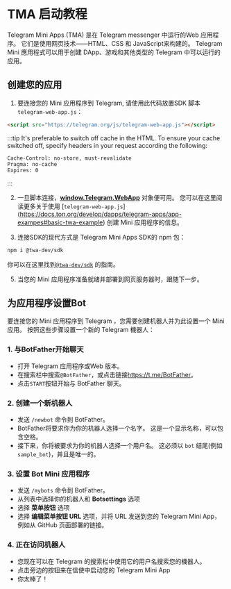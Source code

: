 # TMA 启动教程

Telegram Mini Apps (TMA) 是在 Telegram messenger 中运行的Web 应用程序。 它们是使用网页技术——HTML、CSS 和 JavaScript来构建的。 Telegram Mini 應用程式可以用于创建 DApp、游戏和其他类型的 Telegram 中可以运行的应用。

## 创建您的应用

1. 要连接您的 Mini 应用程序到 Telegram, 请使用此代码放置SDK 脚本`telegram-web-app.js`：

```html
<script src="https://telegram.org/js/telegram-web-app.js"></script>
```

:::tip
It's preferable to switch off cache in the HTML. To ensure your cache switched off, specify headers in your request according the following:

```curl
Cache-Control: no-store, must-revalidate
Pragma: no-cache
Expires: 0
```

:::

2. 一旦脚本连接，**[window.Telegram.WebApp](https://core.telegram.org/bots/webapps#initializing-web-apps)** 对象便可用。 您可以在这里阅读更多关于使用 [`telegram-web-app.js`] (https://docs.ton.org/develop/dapps/telegram-apps/app-exampes#basic-twa-example) 创建 Mini 应用程序的信息。

3. 连接SDK的现代方式是 Telegram Mini Apps SDK的 npm 包：

```bash npm2yarn
npm i @twa-dev/sdk
```

你可以在这里找到[`@twa-dev/sdk`](https://docs.ton.org/develop/dapps/telegram-apps/app-exampes#modern-twa-example) 的指南。

5. 当您的 Mini 应用程序准备就绪并部署到网页服务器时，跟随下一步。

## 为应用程序设置Bot

要连接您的 Mini 应用程序到 Telegram ，您需要创建机器人并为此设置一个 Mini 应用。 按照这些步骤设置一个新的 Telegram 機器人：

### 1. 与BotFather开始聊天

- 打开 Telegram 应用程序或Web 版本。
- 在搜索栏中搜索`@BotFather`，或点击链接<https://t.me/BotFather>。
- 点击`START`按钮开始与 BotFather 聊天。

### 2. 创建一个新机器人

- 发送 `/newbot` 命令到 BotFather。
- BotFather将要求你为你的机器人选择一个名字。 这是一个显示名称，可以包含空格。
- 接下来，你将被要求为你的机器人选择一个用户名。 这必须以 `bot` 结尾(例如`sample_bot`)，并且是唯一的。

### 3. 设置 Bot Mini 应用程序

- 发送 `/mybots` 命令到 BotFather。
- 从列表中选择你的机器人和 **Botsettings** 选项
- 选择 **菜单按钮** 选项
- 选择 **编辑菜单按钮 URL** 选项，并将 URL 发送到您的 Telegram Mini App，例如从 GitHub 页面部署的链接。

### 4. 正在访问机器人

- 您现在可以在 Telegram 的搜索栏中使用它的用户名搜索您的機器人。
- 点击旁边的按钮来在信使中启动您的 Telegram Mini App
- 你太棒了！

